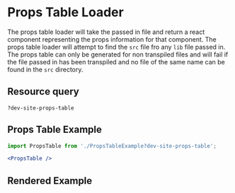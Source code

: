 
# Props Table Loader

The props table loader will take the passed in file and return a react component representing the props information for that component. The props table loader will attempt to find the `src` file fro any `lib` file passed in. The props table can only be generated for non transpiled files and will fail if the file passed in has been transpiled and no file of the same name can be found in the `src` directory.

## Resource query

`?dev-site-props-table`

## Props Table Example

```jsx
import PropsTable from './PropsTableExample?dev-site-props-table';

<PropsTable />

```
## Rendered Example

<PropsTable />
